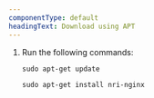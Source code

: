 ```yaml
---
componentType: default
headingText: Download using APT
---
```


1. Run the following commands:

    ```shell
    sudo apt-get update
    ```

    ```shell
    sudo apt-get install nri-nginx
    ```